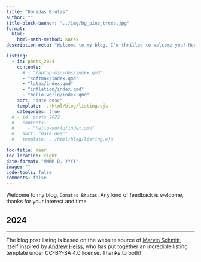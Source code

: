 ```yaml
---
title: "Donadas Brutas"
author: ""
title-block-banner: "../img/bg_pine_trees.jpg"
format:
  html:
    html-math-method: katex
description-meta: "Welcome to my blog, I’m thrilled to welcome you! Here, you will find a collection of articles on a wide variety of topics. Take a look around and let me know what you think!"

listing:
  - id: posts_2024
    contents:
      # - "laptop-mic-obs/index.qmd"
      - "softmax/index.qmd"
      - "latex/index.qmd"
      - "inflation/index.qmd"
      - "hello-world/index.qmd"
    sort: "date desc"
    template: ../html/blog/listing.ejs
    categories: true
  # - id: posts_2022
  #   contents:
  #     - "hello-world/index.qmd"
  #   sort: "date desc"
  #   template: ../html/blog/listing.ejs

toc-title: Year
toc-location: right
date-format: "MMMM D, YYYY"
image: ""
code-tools: false
comments: false
---
```


Welcome to my blog, `Donatas Brutas`. Any kind of feedback is welcome, thanks for your interest and time.

## 2024

:::{#posts_2024}
:::

<!-- ## 2023

:::{#posts_2023}
:::

## 2022

:::{#posts_2022}
::: -->

---

The blog post listing is based on the website source of [Marvin Schmitt](https://www.marvinschmitt.com), itself inspired by [Andrew Heiss](https://www.andrewheiss.com/), who has put together an incredible listing template under CC-BY-SA 4.0 license. Thanks to both!